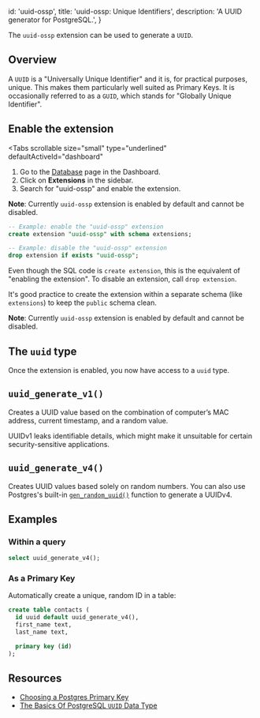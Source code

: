 
  id: 'uuid-ossp',
  title: 'uuid-ossp: Unique Identifiers',
  description: 'A UUID generator for PostgreSQL.',
}

The `uuid-ossp` extension can be used to generate a `UUID`.

## Overview

A `UUID` is a "Universally Unique Identifier" and it is, for practical purposes, unique.
This makes them particularly well suited as Primary Keys. It is occasionally referred to as a `GUID`, which stands for "Globally Unique Identifier".

## Enable the extension

<Tabs
  scrollable
  size="small"
  type="underlined"
  defaultActiveId="dashboard"
>
<TabPanel id="dashboard" label="Dashboard">

1. Go to the [Database](https://iechor.com/dashboard/project/_/database/tables) page in the Dashboard.
2. Click on **Extensions** in the sidebar.
3. Search for "uuid-ossp" and enable the extension.

**Note**:
Currently `uuid-ossp` extension is enabled by default and cannot be disabled.

</TabPanel>
<TabPanel id="sql" label="SQL">

```sql
-- Example: enable the "uuid-ossp" extension
create extension "uuid-ossp" with schema extensions;

-- Example: disable the "uuid-ossp" extension
drop extension if exists "uuid-ossp";
```

Even though the SQL code is `create extension`, this is the equivalent of "enabling the extension".
To disable an extension, call `drop extension`.

It's good practice to create the extension within a separate schema (like `extensions`) to keep the `public` schema clean.

**Note**:
Currently `uuid-ossp` extension is enabled by default and cannot be disabled.

</TabPanel>
</Tabs>

## The `uuid` type

Once the extension is enabled, you now have access to a `uuid` type.

## `uuid_generate_v1()`

Creates a UUID value based on the combination of computer’s MAC address, current timestamp, and a random value.

<Admonition type="note">
  UUIDv1 leaks identifiable details, which might make it unsuitable for certain security-sensitive
  applications.
</Admonition>

## `uuid_generate_v4()`

Creates UUID values based solely on random numbers. You can also use Postgres's built-in [`gen_random_uuid()`](https://www.postgresql.org/docs/current/functions-uuid.html) function to generate a UUIDv4.

## Examples

### Within a query

```sql
select uuid_generate_v4();
```

### As a Primary Key

Automatically create a unique, random ID in a table:

```sql
create table contacts (
  id uuid default uuid_generate_v4(),
  first_name text,
  last_name text,

  primary key (id)
);
```

## Resources

- [Choosing a Postgres Primary Key](https://iechor.com/blog/choosing-a-postgres-primary-key)
- [The Basics Of PostgreSQL `UUID` Data Type](https://www.postgresqltutorial.com/postgresql-uuid/)


